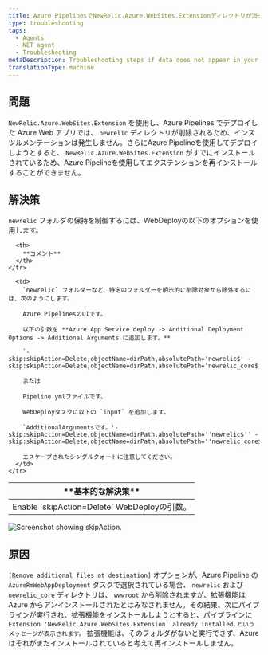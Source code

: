 ```yaml
---
title: Azure PipelinesでNewRelic.Azure.WebSites.Extensionディレクトリが消去される。
type: troubleshooting
tags:
  - Agents
  - NET agent
  - Troubleshooting
metaDescription: Troubleshooting steps if data does not appear in your app after you installed the New Relic .NET agent.
translationType: machine
---
```



## 問題

`NewRelic.Azure.WebSites.Extension` を使用し、Azure Pipelines でデプロイした Azure Web アプリでは、 `newrelic` ディレクトリが削除されるため、インスツルメンテーションは発生しません。さらにAzure Pipelineを使用してデプロイしようとすると、 `NewRelic.Azure.WebSites.Extension` がすでにインストールされているため、Azure Pipelineを使用してエクステンションを再インストールすることができません。

## 解決策

`newrelic` フォルダの保持を制御するには、WebDeployの以下のオプションを使用します。

<table>
  <thead>
    <tr>
      <th>
        **基本的な解決策**
      </th>

      <th>
        **コメント**
      </th>
    </tr>
  </thead>

  <tbody>
    <tr>
      <td>
        Enable `skipAction=Delete` WebDeployの引数。
      </td>

      <td>
        `newrelic` フォルダーなど、特定のフォルダーを明示的に削除対象から除外するには、次のようにします。

        Azure PipelinesのUIです。

        以下の引数を **Azure App Service deploy -> Additional Deployment Options -> Additional Arguments に追加します。**

        `-skip:skipAction=Delete,objectName=dirPath,absolutePath='newrelic$' -skip:skipAction=Delete,objectName=dirPath,absolutePath='newrelic_core$'`

        または

        Pipeline.ymlファイルです。

        WebDeployタスクに以下の `input` を追加します。

        `AdditionalArgumentsです。'-skip:skipAction=Delete,objectName=dirPath,absolutePath=''newrelic$'' -skip:skipAction=Delete,objectName=dirPath,absolutePath=''newrelic_core$''`

        エスケープされたシングルクォートに注意してください。
      </td>
    </tr>
  </tbody>
</table>

<img
  title="azure-pipeline.png"
  alt="Screenshot showing skipAction."
  src={azurePipeline}
/>

## 原因

`[Remove additional files at destination]` オプションが、Azure Pipeline の `AzureRmWebAppDeployment` タスクで選択されている場合、 `newrelic` および `newrelic_core` ディレクトリは、 `wwwroot` から削除されますが、拡張機能は Azure からアンインストールされたとはみなされません。その結果、次にパイプラインが実行され、拡張機能をインストールしようとすると、パイプラインに `Extension 'NewRelic.Azure.WebSites.Extension' already installed.というメッセージが表示されます。` 拡張機能は、そのフォルダがないと実行できず、Azureはそれがまだインストールされていると考えて再インストールしません。